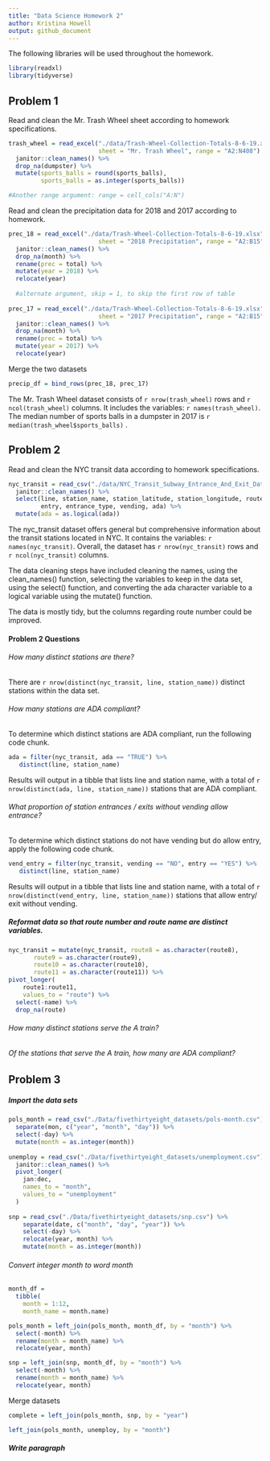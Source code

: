 ```yaml
---
title: "Data Science Homework 2"
author: Kristina Howell
output: github_document
---
```


The following libraries will be used throughout the homework. 

```r
library(readxl)
library(tidyverse)
```


## Problem 1

Read and clean the Mr. Trash Wheel sheet according to homework specifications. 

```r
trash_wheel = read_excel("./data/Trash-Wheel-Collection-Totals-8-6-19.xlsx", 
                         sheet = "Mr. Trash Wheel", range = "A2:N408") %>% 
  janitor::clean_names() %>% 
  drop_na(dumpster) %>% 
  mutate(sports_balls = round(sports_balls), 
         sports_balls = as.integer(sports_balls))

#Another range argument: range = cell_cols("A:N")
```

Read and clean the precipitation data for 2018 and 2017 according to homework.

```r
prec_18 = read_excel("./data/Trash-Wheel-Collection-Totals-8-6-19.xlsx", 
                         sheet = "2018 Precipitation", range = "A2:B15") %>% 
  janitor::clean_names() %>% 
  drop_na(month) %>% 
  rename(prec = total) %>% 
  mutate(year = 2018) %>% 
  relocate(year)
  
  #alternate argument, skip = 1, to skip the first row of table
  
prec_17 = read_excel("./data/Trash-Wheel-Collection-Totals-8-6-19.xlsx", 
                         sheet = "2017 Precipitation", range = "A2:B15") %>% 
  janitor::clean_names() %>% 
  drop_na(month) %>% 
  rename(prec = total) %>% 
  mutate(year = 2017) %>% 
  relocate(year)
```

Merge the two datasets

```r

precip_df = bind_rows(prec_18, prec_17)

```


The Mr. Trash Wheel dataset consists of `r nrow(trash_wheel)` rows and `r ncol(trash_wheel)` columns. It includes the variables: `r names(trash_wheel)`. The median number of sports balls in a dumpster in 2017 is `r median(trash_wheel$sports_balls)` .

## Problem 2

Read and clean the NYC transit data according to homework specifications. 

```r
nyc_transit = read_csv("./data/NYC_Transit_Subway_Entrance_And_Exit_Data.csv") %>% 
  janitor::clean_names() %>% 
  select(line, station_name, station_latitude, station_longitude, route1:route11, 
         entry, entrance_type, vending, ada) %>% 
  mutate(ada = as.logical(ada))
```

The nyc_transit dataset offers general but comprehensive information about the transit stations located in NYC. It contains the variables: `r names(nyc_transit)`. Overall, the dataset has `r nrow(nyc_transit)` rows and `r ncol(nyc_transit)` columns. 

The data cleaning steps have included cleaning the names, using the clean_names() function, selecting the variables to keep in the data set, using the select() function, and converting the ada character variable to a logical variable using the mutate() function. 

The data is mostly tidy, but the columns regarding route number could be improved. 

#### Problem 2 Questions

###### How many distinct stations are there? 

There are `r nrow(distinct(nyc_transit, line, station_name))` distinct stations within the data set. 

###### How many stations are ADA compliant?

To determine which distinct stations are ADA compliant, run the following code chunk. 

```r
ada = filter(nyc_transit, ada == "TRUE") %>% 
   distinct(line, station_name)
```

Results will output in a tibble that lists line and station name, with a total of `r nrow(distinct(ada, line, station_name))` stations that are ADA compliant. 

###### What proportion of station entrances / exits without vending allow entrance?

To determine which distinct stations do not have vending but do allow entry, apply the following code chunk. 

```r
vend_entry = filter(nyc_transit, vending == "NO", entry == "YES") %>% 
   distinct(line, station_name)
```

Results will output in a tibble that lists line and station name, with a total of `r nrow(distinct(vend_entry, line, station_name))` stations that allow entry/ exit without vending. 

##### Reformat data so that route number and route name are distinct variables. 

```r
nyc_transit = mutate(nyc_transit, route8 = as.character(route8),
       route9 = as.character(route9),
       route10 = as.character(route10),
       route11 = as.character(route11)) %>% 
pivot_longer(
    route1:route11,
    values_to = "route") %>% 
  select(-name) %>% 
  drop_na(route)
```

###### How many distinct stations serve the A train? 


###### Of the stations that serve the A train, how many are ADA compliant?



## Problem 3

##### Import the data sets

```r

pols_month = read_csv("./Data/fivethirtyeight_datasets/pols-month.csv") %>% 
  separate(mon, c("year", "month", "day")) %>% 
  select(-day) %>% 
  mutate(month = as.integer(month))
  
unemploy = read_csv("./Data/fivethirtyeight_datasets/unemployment.csv") %>% 
  janitor::clean_names() %>% 
  pivot_longer(
    jan:dec,
    names_to = "month",
    values_to = "unemployment"
  )
  
snp = read_csv("./Data/fivethirtyeight_datasets/snp.csv") %>% 
    separate(date, c("month", "day", "year")) %>% 
    select(-day) %>% 
    relocate(year, month) %>% 
    mutate(month = as.integer(month))

```


###### Convert integer month to word month 

```r

month_df = 
  tibble( 
    month = 1:12,
    month_name = month.name)

pols_month = left_join(pols_month, month_df, by = "month") %>% 
  select(-month) %>% 
  rename(month = month_name) %>% 
  relocate(year, month)

snp = left_join(snp, month_df, by = "month") %>% 
  select(-month) %>% 
  rename(month = month_name) %>% 
  relocate(year, month)

```


Merge datasets

```r

complete = left_join(pols_month, snp, by = "year")

left_join(pols_month, unemploy, by = "month")

```



##### Write paragraph




